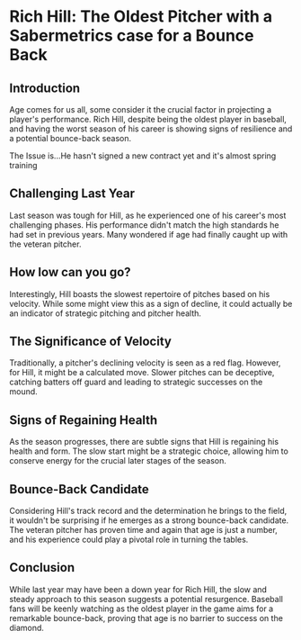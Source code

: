 
<div className="article">

# Rich Hill: The Oldest Pitcher with a Sabermetrics case for a Bounce Back


## Introduction

Age comes for us all, some consider it the crucial factor in projecting a player's performance. Rich Hill, despite being the oldest player in baseball, and having the worst season of his career is showing signs of resilience and a potential bounce-back season.

<HillClicker />

The Issue is...He hasn't signed a new contract yet and it's almost spring training


## Challenging Last Year

Last season was tough for Hill, as he experienced one of his career's most challenging phases. His performance didn't match the high standards he had set in previous years. Many wondered if age had finally caught up with the veteran pitcher.

## How low can you go?

Interestingly, Hill boasts the slowest repertoire of pitches based on his velocity. While some might view this as a sign of decline, it could actually be an indicator of strategic pitching and pitcher health.

## The Significance of Velocity

Traditionally, a pitcher's declining velocity is seen as a red flag. However, for Hill, it might be a calculated move. Slower pitches can be deceptive, catching batters off guard and leading to strategic successes on the mound.

## Signs of Regaining Health

As the season progresses, there are subtle signs that Hill is regaining his health and form. The slow start might be a strategic choice, allowing him to conserve energy for the crucial later stages of the season.

## Bounce-Back Candidate

Considering Hill's track record and the determination he brings to the field, it wouldn't be surprising if he emerges as a strong bounce-back candidate. The veteran pitcher has proven time and again that age is just a number, and his experience could play a pivotal role in turning the tables.

## Conclusion

While last year may have been a down year for Rich Hill, the slow and steady approach to this season suggests a potential resurgence. Baseball fans will be keenly watching as the oldest player in the game aims for a remarkable bounce-back, proving that age is no barrier to success on the diamond.

</div>

